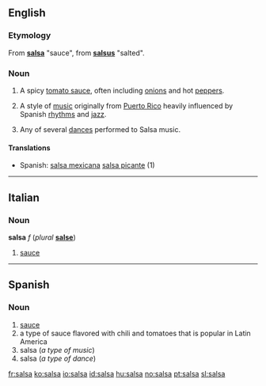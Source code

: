 ==English==
{{wikipedia}}
=== Etymology ===
From {{Sp.}} '''[[salsa]]''' "sauce", from {{L.}} '''[[salsus]]''' "salted".

===Noun===
{{en-noun|s|-}}

# {{countable}} A spicy [[tomato sauce]], often including [[onion]]s and hot [[pepper]]s.
# {{context|uncountable|music}} A style of [[music]] originally from [[Puerto Rico]] heavily influenced by Spanish [[rhythm]]s and [[jazz]].
# {{context|countable|dance}} Any of several [[dances]] performed to Salsa music.

====Translations====
{{top}}
*Spanish: [[salsa mexicana|salsa mexicana]] [[salsa picante]] (1)
{{bottom}}

----

==Italian==
===Noun===
'''salsa''' ''f'' (''plural'' '''[[salse]]''')

#[[sauce]]

----

==Spanish==
===Noun===
{{es-noun-f}}

#[[sauce]]
#a type of sauce flavored with chili and tomatoes that is popular in Latin America
#salsa (''a type of music'')
#salsa (''a type of dance'')

[[fr:salsa]]
[[ko:salsa]]
[[io:salsa]]
[[id:salsa]]
[[hu:salsa]]
[[no:salsa]]
[[pt:salsa]]
[[sl:salsa]]